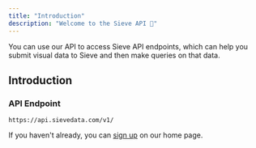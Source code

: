 ```yaml
---
title: "Introduction"
description: "Welcome to the Sieve API 👋"
---
```


You can use our API to access Sieve API endpoints, which can help you submit visual data to Sieve and then make queries on that data.

## Introduction

### API Endpoint

```shell
https://api.sievedata.com/v1/
```

If you haven't already, you can [sign up](https://www.sievedata.com/) on our home page.